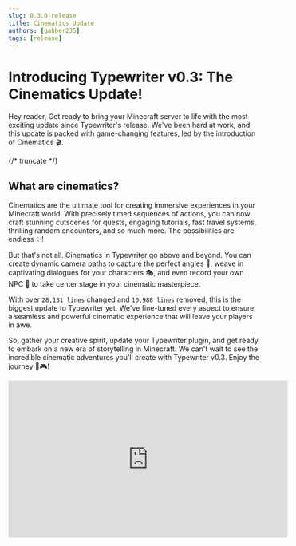 ```yaml
---
slug: 0.3.0-release
title: Cinematics Update
authors: [gabber235]
tags: [release]
---
```


# Introducing Typewriter v0.3: The Cinematics Update!

Hey reader, Get ready to bring your Minecraft server to life with the most exciting update since Typewriter's release. We've been hard at work, and this update is packed with game-changing features, led by the introduction of Cinematics 🎬.

{/* truncate */}

## What are cinematics?

Cinematics are the ultimate tool for creating immersive experiences in your Minecraft world. With precisely timed sequences of actions, you can now craft stunning cutscenes for quests, engaging tutorials, fast travel systems, thrilling random encounters, and so much more. The possibilities are endless ✨!

But that's not all. Cinematics in Typewriter go above and beyond. You can create dynamic camera paths to capture the perfect angles 🎥, weave in captivating dialogues for your characters 🎭, and even record your own NPC 💃 to take center stage in your cinematic masterpiece.

With over `28,131 lines` changed and ```10,988 lines``` removed, this is the biggest update to Typewriter yet. We've fine-tuned every aspect to ensure a seamless and powerful cinematic experience that will leave your players in awe.

So, gather your creative spirit, update your Typewriter plugin, and get ready to embark on a new era of storytelling in Minecraft. We can't wait to see the incredible cinematic adventures you'll create with Typewriter v0.3. Enjoy the journey 🌟🎮!

<iframe width="560" height="315" src="https://www.youtube.com/embed/1pGBtJleEuQ?si=H_nY1nEikf6xu6VV" title="YouTube video player" frameborder="0" allow="accelerometer; autoplay; clipboard-write; encrypted-media; gyroscope; picture-in-picture; web-share" referrerpolicy="strict-origin-when-cross-origin" allowfullscreen></iframe>